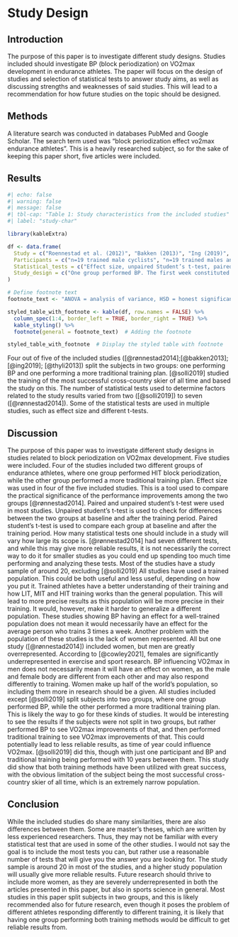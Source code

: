 # Study Design

## Introduction

The purpose of this paper is to investigate different study designs. Studies included should investigate BP (block periodization) on VO2max development in endurance athletes. The paper will focus on the design of studies and selection of statistical tests to answer study aims, as well as discussing strengths and weaknesses of said studies. This will lead to a recommendation for how future studies on the topic should be designed.

## Methods

A literature search was conducted in databases PubMed and Google Scholar. The search term used was "block periodization effect vo2max endurance athletes". This is a heavily researched subject, so for the sake of keeping this paper short, five articles were included.

## Results

```r
#| echo: false
#| warning: false
#| message: false
#| tbl-cap: "Table 1: Study characteristics from the included studies"
#| label: "study-char"

library(kableExtra)

df <- data.frame(
  Study = c("Roennestad et al. (2012)", "Bakken (2013)", "Ing (2019)", "Thyli (2013)", "Solli et al. (2019)"),
  Participants = c("n=19 trained male cyclists", "n=19 trained males and females", "n=25 healthy trained/well-trained cyclists", "n=19 trained male and female cross-country skiers and biathletes", "n=1 cross-country skier"),
  Statistical_tests = c("Effect size, unpaired Student’s t-test, paired Student’s t-test, one-way repeated measures ANOVA, Tukey's HSD test, two-way repeated measures ANOVA, Bonferroni post-hoc test ", "Effect size, unpaired student’s t-test, paired student’s t-test ", "Shapiro-Wilkes test, two-tailed two samples student’s t-test, two-way repeated measures ANOVA, Tukey’s HSD test, effect size ", "Unpaired student’s t-test, paired student’s t-test, effect size ", "Paired sample t-test, Wilcoxon signed-rank test"),
  Study_design = c("One group performed BP. The first week constituted of five sessions of HIT, followed by 3 weeks of one weekly HIT session and focus on LIT. The other group performed 4 weeks of two weekly HIT sessions interspersed with LIT.", "One group performed 5 weeks BP, consisting of 5-1-3-1-1 HIT sessions. The other group performed 2-2-3-2-2 HIT sessions.", "The training was organized in three cycles of 4 weeks. One group performed BP, consisting of 4 MIT sessions during week , LIT workouts during week 2, 4 HIT sessions during week 3 and a recovery week during week 4. The other group performed 1 MIT and 1 HIT session and LIT.", "One group performed BP, where week 1 and 3 consisted of respectively five and three HIT sessions, followed by respectively one and two weeks of one weekly HIT session. The other group performed four weeks of two HIT sessions and one week of three HIT sessions.", "The study was conducted on the most successful cross-country skier of all time in two different seasons (one season consisting of BP and one season consisting of traditional training). The study defined a HIT block as >4 HIT sessions a week (not including competitions).")
)

# Define footnote text
footnote_text <- "ANOVA = analysis of variance, HSD = honest significance test, BP = block periodization, HIT = high-intensity aerobic training, LIT = low-intensity training, MIT = moderate-intensity training"

styled_table_with_footnote <- kable(df, row.names = FALSE) %>%
  column_spec(1:4, border_left = TRUE, border_right = TRUE) %>%
  kable_styling() %>%
  footnote(general = footnote_text)  # Adding the footnote

styled_table_with_footnote  # Display the styled table with footnote


```

Four out of five of the included studies ([@rønnestad2014];[@bakken2013]; [@ing2019]; [@thyli2013]) split the subjects in two groups: one performing BP and one performing a more traditional training plan. [@solli2019] studied the training of the most successful cross-country skier of all time and based the study on this. The number of statistical tests used to determine factors related to the study results varied from two ([@solli2019]) to seven ([@rønnestad2014]). Some of the statistical tests are used in multiple studies, such as effect size and different t-tests.

## Discussion

The purpose of this paper was to investigate different study designs in studies related to block periodization on VO2max development. Five studies were included. Four of the studies included two different groups of endurance athletes, where one group performed HIT block periodization, while the other group performed a more traditional training plan. Effect size was used in four of the five included studies. This is a tool used to compare the practical significance of the performance improvements among the two groups [@rønnestad2014]. Paired and unpaired student's t-test were used in most studies. Unpaired student's t-test is used to check for differences between the two groups at baseline and after the training period. Paired student's t-test is used to compare each group at baseline and after the training period. How many statistical tests one should include in a study will vary how large its scope is. [@rønnestad2014] had seven different tests, and while this may give more reliable results, it is not necessarily the correct way to do it for smaller studies as you could end up spending too much time performing and analyzing these tests. Most of the studies have a study sample of around 20, excluding [@solli2019] All studies have used a trained population. This could be both useful and less useful, depending on how you put it. Trained athletes have a better understanding of their training and how LIT, MIT and HIT training works than the general population. This will lead to more precise results as this population will be more precise in their training. It would, however, make it harder to generalize a different population. These studies showing BP having an effect for a well-trained population does not mean it would necessarily have an effect for the average person who trains 3 times a week. Another problem with the population of these studies is the lack of women represented. All but one study ([@rønnestad2014]) included women, but men are greatly overrepresented. According to [@cowley2021], females are significantly underrepresented in exercise and sport research. BP influencing VO2max in men does not necessarily mean it will have an effect on women, as the male and female body are different from each other and may also respond differently to training. Women make up half of the world's population, so including them more in research should be a given. All studies included except [@solli2019] split subjects into two groups, where one group performed BP, while the other performed a more traditional training plan. This is likely the way to go for these kinds of studies. It would be interesting to see the results if the subjects were not split in two groups, but rather performed BP to see VO2max improvements of that, and then performed traditional training to see VO2max improvements of that. This could potentially lead to less reliable results, as time of year could influence VO2max. [@solli2019] did this, though with just one participant and BP and traditional training being performed with 10 years between them. This study did show that both training methods have been utilized with great success, with the obvious limitation of the subject being the most successful cross-country skier of all time, which is an extremely narrow population.

## Conclusion

While the included studies do share many similarities, there are also differences between them. Some are master's theses, which are written by less experienced researchers. Thus, they may not be familiar with every statistical test that are used in some of the other studies. I would not say the goal is to include the most tests you can, but rather use a reasonable number of tests that will give you the answer you are looking for. The study sample is around 20 in most of the studies, and a higher study population will usually give more reliable results. Future research should thrive to include more women, as they are severely underrepresented in both the articles presented in this paper, but also in sports science in general. Most studies in this paper split subjects in two groups, and this is likely recommended also for future research, even though it poses the problem of different athletes responding differently to different training, it is likely that having one group performing both training methods would be difficult to get reliable results from.
